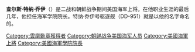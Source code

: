{{Unreferenced|time=2020-07-29T04:06:48+00:00}}
{{Infobox military person
|name= Charles Turner Joy
|birth_date= {{birth date|1895|2|17}}
|death_date= {{death date and age|1956|6|6|1895|02|17}}
|birth_place= [[圣路易斯_(密苏里州)|圣路易斯 (密苏里州)]]
|death_place= [[圣迭戈_(加利福尼亚州)|圣迭戈 (加利福尼亚州)]]
|placeofburial_label= Place of burial
|image=Vice Admiral C. Turner Joy, USNA Superintendent.jpg
|image_size=250
|caption=
|nickname= 
|allegiance={{flagu|United States|1912}}
|branch=美国海军
|serviceyears= 1916–1954
|rank=[[File:US-O9_insignia.svg|25px]] 海军上将
|commands=

}}


'''查尔斯·特纳·乔伊'''（{{bd|1880年|1月26日|1964年|4月5日}}）是二战和朝鲜战争期间美国海军上将。在他职业生涯的最后几年，他担任海军学院院长。特纳·乔伊号驱逐舰（DD-951）就是以他的名字命名的。
{{DEFAULTSORT:Joy, C. Turner}}
[[Category:雲麾勳章獲得者|Category:雲麾勳章獲得者]]
[[Category:朝鲜战争美国海军人员|Category:朝鲜战争美国海军人员]]
[[Category:美國海軍上將|Category:美國海軍上將]]
[[Category:美國海軍學院院長|Category:美國海軍學院院長]]